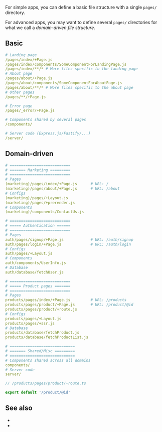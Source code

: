 
For simple apps, you can define a basic file structure with a single `pages/` directory.

For advanced apps, you may want to define several `pages/` directories for what we call a *domain-driven file structure*.


## Basic

```yaml
# Landing page
/pages/index/+Page.js
/pages/index/components/SomeComponentForLandingPage.js
/pages/index/**/* # More files specific to the landing page
# About page
/pages/about/+Page.js
/pages/about/components/SomeComponentForAboutPage.js
/pages/about/**/* # More files specific to the about page
# Other pages
/pages/**/+Page.js

# Error page
/pages/_error/+Page.js

# Components shared by several pages
/components/

# Server code (Express.js/Fastify/...)
/server/
```


## Domain-driven

```yaml
# ===========================
# ======= Marketing =========
# ===========================
# Pages
(marketing)/pages/index/+Page.js      # URL: /
(marketing)/pages/about/+Page.js      # URL: /about
# Configs
(marketing)/pages/+Layout.js
(marketing)/pages/+prerender.js
# Components
(marketing)/components/ContactUs.js

# ===========================
# ===== Authentication ======
# ===========================
# Pages
auth/pages/signup/+Page.js            # URL: /auth/signup
auth/pages/login/+Page.js             # URL: /auth/login
# Configs
auth/pages/+Layout.js
# Components
auth/components/UserInfo.js
# Database
auth/database/fetchUser.js

# ===========================
# ===== Product pages =======
# ===========================
# Pages
products/pages/index/+Page.js         # URL: /products
products/pages/product/+Page.js       # URL: /product/@id
products/pages/product/+route.js
# Configs
products/pages/+Layout.js
products/pages/+ssr.js
# Database
products/database/fetchProduct.js
products/database/fetchProductList.js

# =============================
# ======= Shared/Misc =========
# =============================
# Components shared across all domains
components/
# Server code
server/
```

```ts
// /products/pages/product/+route.ts

export default '/product/@id'
```


## See also

 - <Link href="/routing#filesystem-routing" />
 - <Link href="/filesystem-routing" />
